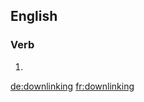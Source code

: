 ==English==

===Verb===
{{head|en|present participle}}

# {{present participle of|downlink|lang=en}}

[[de:downlinking]]
[[fr:downlinking]]